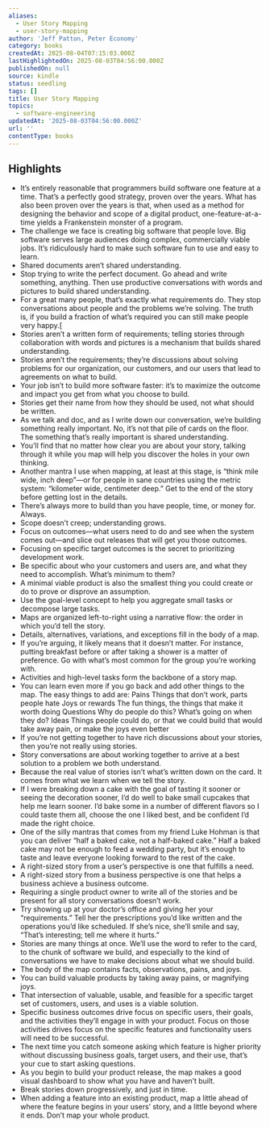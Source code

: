 ```yaml
---
aliases:
  - User Story Mapping
  - user-story-mapping
author: 'Jeff Patton, Peter Economy'
category: books
createdAt: 2025-08-04T07:15:03.000Z
lastHighlightedOn: 2025-08-03T04:56:00.000Z
publishedOn: null
source: kindle
status: seedling
tags: []
title: User Story Mapping
topics:
  - software-engineering
updatedAt: '2025-08-03T04:56:00.000Z'
url: ''
contentType: books
---
```

## Highlights

- It’s entirely reasonable that programmers build software one feature at a time. That’s a perfectly good strategy, proven over the years. What has also been proven over the years is that, when used as a method for designing the behavior and scope of a digital product, one-feature-at-a-time yields a Frankenstein monster of a program.
- The challenge we face is creating big software that people love. Big software serves large audiences doing complex, commercially viable jobs. It’s ridiculously hard to make such software fun to use and easy to learn.
- Shared documents aren’t shared understanding.
- Stop trying to write the perfect document. Go ahead and write something, anything. Then use productive conversations with words and pictures to build shared understanding.
- For a great many people, that’s exactly what requirements do. They stop conversations about people and the problems we’re solving. The truth is, if you build a fraction of what’s required you can still make people very happy.[
- Stories aren’t a written form of requirements; telling stories through collaboration with words and pictures is a mechanism that builds shared understanding.
- Stories aren’t the requirements; they’re discussions about solving problems for our organization, our customers, and our users that lead to agreements on what to build.
- Your job isn’t to build more software faster: it’s to maximize the outcome and impact you get from what you choose to build.
- Stories get their name from how they should be used, not what should be written.
- As we talk and doc, and as I write down our conversation, we’re building something really important. No, it’s not that pile of cards on the floor. The something that’s really important is shared understanding.
- You’ll find that no matter how clear you are about your story, talking through it while you map will help you discover the holes in your own thinking.
- Another mantra I use when mapping, at least at this stage, is “think mile wide, inch deep”—or for people in sane countries using the metric system: “kilometer wide, centimeter deep.” Get to the end of the story before getting lost in the details.
- There’s always more to build than you have people, time, or money for. Always.
- Scope doesn’t creep; understanding grows.
- Focus on outcomes—what users need to do and see when the system comes out—and slice out releases that will get you those outcomes.
- Focusing on specific target outcomes is the secret to prioritizing development work.
- Be specific about who your customers and users are, and what they need to accomplish. What’s minimum to them?
- A minimal viable product is also the smallest thing you could create or do to prove or disprove an assumption.
- Use the goal-level concept to help you aggregate small tasks or decompose large tasks.
- Maps are organized left-to-right using a narrative flow: the order in which you’d tell the story.
- Details, alternatives, variations, and exceptions fill in the body of a map.
- If you’re arguing, it likely means that it doesn’t matter. For instance, putting breakfast before or after taking a shower is a matter of preference. Go with what’s most common for the group you’re working with.
- Activities and high-level tasks form the backbone of a story map.
- You can learn even more if you go back and add other things to the map. The easy things to add are: Pains Things that don’t work, parts people hate Joys or rewards The fun things, the things that make it worth doing Questions Why do people do this? What’s going on when they do? Ideas Things people could do, or that we could build that would take away pain, or make the joys even better
- If you’re not getting together to have rich discussions about your stories, then you’re not really using stories.
- Story conversations are about working together to arrive at a best solution to a problem we both understand.
- Because the real value of stories isn’t what’s written down on the card. It comes from what we learn when we tell the story.
- If I were breaking down a cake with the goal of tasting it sooner or seeing the decoration sooner, I’d do well to bake small cupcakes that help me learn sooner. I’d bake some in a number of different flavors so I could taste them all, choose the one I liked best, and be confident I’d made the right choice.
- One of the silly mantras that comes from my friend Luke Hohman is that you can deliver “half a baked cake, not a half-baked cake.” Half a baked cake may not be enough to feed a wedding party, but it’s enough to taste and leave everyone looking forward to the rest of the cake.
- A right-sized story from a user’s perspective is one that fulfills a need.
- A right-sized story from a business perspective is one that helps a business achieve a business outcome.
- Requiring a single product owner to write all of the stories and be present for all story conversations doesn’t work.
- Try showing up at your doctor’s office and giving her your “requirements.” Tell her the prescriptions you’d like written and the operations you’d like scheduled. If she’s nice, she’ll smile and say, “That’s interesting; tell me where it hurts.”
- Stories are many things at once. We’ll use the word to refer to the card, to the chunk of software we build, and especially to the kind of conversations we have to make decisions about what we should build.
- The body of the map contains facts, observations, pains, and joys.
- You can build valuable products by taking away pains, or magnifying joys.
- That intersection of valuable, usable, and feasible for a specific target set of customers, users, and uses is a viable solution.
- Specific business outcomes drive focus on specific users, their goals, and the activities they’ll engage in with your product. Focus on those activities drives focus on the specific features and functionality users will need to be successful.
- The next time you catch someone asking which feature is higher priority without discussing business goals, target users, and their use, that’s your cue to start asking questions.
- As you begin to build your product release, the map makes a good visual dashboard to show what you have and haven’t built.
- Break stories down progressively, and just in time.
- When adding a feature into an existing product, map a little ahead of where the feature begins in your users’ story, and a little beyond where it ends. Don’t map your whole product.
